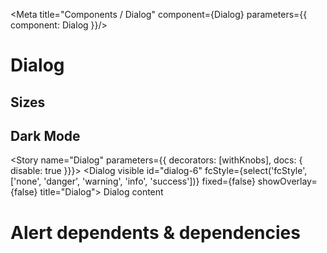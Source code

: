 
<Meta title="Components / Dialog" component={Dialog} parameters={{ component: Dialog }}/>

# Dialog

## Sizes 
<Preview>
    <Dialog id="dialog-1" visible fixed={false} showOverlay={false} title="Dialog">
        Dialog content
    </Dialog>
     <Dialog id="dialog-2" visible fcStyle="danger" fixed={false} showOverlay={false} title="Dialog">
        Dialog content
    </Dialog>
      <Dialog id="dialog-3" visible fcStyle="warning" fixed={false} showOverlay={false} title="Dialog">
        Dialog content
    </Dialog>
      <Dialog id="dialog-4" visible fcStyle="info" fixed={false} showOverlay={false} title="Dialog">
        Dialog content
    </Dialog>
      <Dialog id="dialog-5" visible fcStyle="success" fixed={false} showOverlay={false} title="Dialog">
        Dialog content
    </Dialog>
</Preview>

<DialogDemo />

## Dark Mode

<DialogDarkDemo />

<Story name="Dialog" parameters={{ decorators: [withKnobs],  docs: { disable: true  }}}>
    <Dialog visible id="dialog-6" fcStyle={select('fcStyle', ['none', 'danger', 'warning', 'info', 'success'])}  fixed={false} showOverlay={false} title="Dialog">
        Dialog content
    </Dialog>
</Story>


<Props of={Dialog} />

# Alert dependents & dependencies
<DependenciesTable titleDependencies='Dependencies' titleDependents='Dependents' of={Dialog} />
